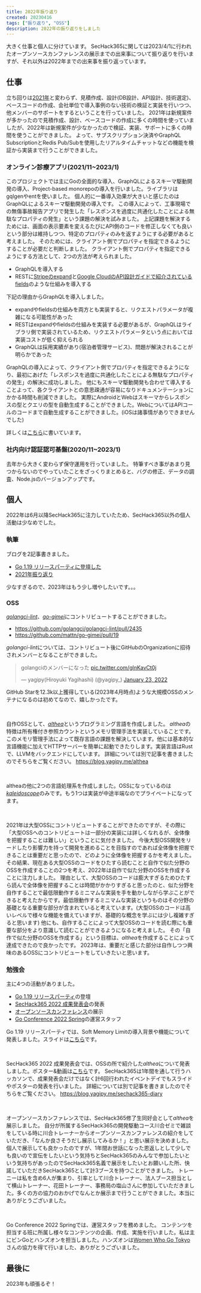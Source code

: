 ```yaml
---
title: 2022年振り返り
created: 20230416
tags: ["振り返り", "OSS"]
description: 2022年の振り返りをしました
---
```


大きく仕事と個人に分けています。
SecHack365に関しては2023/4/1に行われたオープンソースカンファレンスの展示までの出来事について振り返りを行いますが、それ以外は2022年までの出来事を振り返っています。

## 仕事
立ち回りは[2021年](https://blog.yagipy.me/2021-in-review)と変わらず、見積作成、設計(DB設計、API設計、技術選定)、ベースコードの作成、会社単位で導入事例のない技術の検証と実装を行いつつ、他メンバーのサポートをするということを行っていました。
2021年は新規案件が多かったので見積作成、設計、ベースコードの作成に多くの時間を使っていましたが、2022年は新規案件が少なかったので検証、実装、サポートに多くの時間を使うことができました。
よって、サブスクリプション決済やGraphQL SubscriptionとRedis Pub/Subを使用したリアルタイムチャットなどの機能を検証から実装まで行うことができました。

### オンライン診療アプリ(2021/11~2023/1)
このプロジェクトでは主にGoの全面的な導入、GraphQLによるスキーマ駆動開発の導入、Project-based monorepoの導入を行いました。ライブラリはgqlgenやentを使いました。
個人的に一番導入効果が大きいと感じたのはGraphQLによるスキーマ駆動開発の導入です。
この導入によって、工事現場での無傷事故報告アプリで発生した「レスポンスを過度に共通化したことによる無駄なプロパティの発生」という課題の解決を試みました。
上記課題を解決するためには、画面の表示要素を変えるたびにAPI側のコードを修正しなくても良いという部分は維持しつつ、特定のプロパティのみを返すようにする必要があると考えました。
そのためには、クライアント側でプロパティを指定できるようにすることが必要だと判断しました。
クライアント側でプロパティを指定できるようにする方法として、2つの方法が考えられました。
- GraphQLを導入する
- RESTに[Stripeのexpand](https://stripe.com/docs/expand)と[Google CloudのAPI設計ガイドで紹介されているfields](https://cloud.google.com/apis/design/design_patterns?hl=ja#partial_response)のような仕組みを導入する

下記の理由からGraphQLを導入しました。
- expandやfieldsの仕組みを両方とも実装すると、リクエストパラメータが複雑になる可能性があった
- RESTはexpandやfieldsの仕組みを実装する必要があるが、GraphQLはライブラリ側で実装されているため、リクエストパラメータという点においては実装コストが低く抑えられる
- GraphQLは採用実績があり(宿泊者管理サービス)、問題が解決されることが明らかであった

GraphQLの導入によって、クライアント側でプロパティを指定できるようになり、最初にあげた「レスポンスを過度に共通化したことによる無駄なプロパティの発生」の解決に成功しました。
他にもスキーマ駆動開発も合わせて導入することよって、各クライアントとの意思疎通が容易になりドキュメンテーションにかかる時間も削減できました。
実際にAndroidとWebはスキーマからレスポンスの型とクエリの型を自動生成することができました。WebについてはAPIコールのコードまで自動生成することができました。(iOSは諸事情がありできませんでした)

詳しくは[こちら](https://yagipy.github.io)に書いています。

### 社内向け認証認可基盤(2020/11~2023/1)
去年から大きく変わらず保守運用を行っていました。
特筆すべき事があまり見つからないのでやっていたことをざっくりまとめると、バグの修正、データの調査、Node.jsのバージョンアップです。

## 個人
2022年は6月以降SecHack365に注力していたため、SecHack365以外の個人活動は少なめでした。

### 執筆
ブログを2記事書きました。
- [Go 1.19 リリースパーティに登壇した](https://blog.yagipy.me/go119party)
- [2021年振り返り](https://blog.yagipy.me/2021-in-review)

少なすぎるので、2023年はもう少し増やしたいです。。。

### OSS
[*golangci-lint*](https://github.com/golangci/golangci-lint)、[*go-gimei*](https://github.com/mattn/go-gimei)にコントリビュートすることができました。
- https://github.com/golangci/golangci-lint/pull/2435
- https://github.com/mattn/go-gimei/pull/19

*golangci-lint*については、コントリビュート後にGitHubのOrganizationに招待されメンバーとなることができました。
<div>
  <blockquote class="twitter-tweet"><p lang="ja" dir="ltr">golangciのメンバーになった <a href="https://t.co/glnKavCt0j">pic.twitter.com/glnKavCt0j</a></p>&mdash; yagipy(Hiroyuki Yagihashi) (@yagipy_) <a href="https://twitter.com/yagipy_/status/1485392652233105410?ref_src=twsrc%5Etfw">January 23, 2022</a></blockquote> <script async src="https://platform.twitter.com/widgets.js" charset="utf-8"></script>
</div>

GitHub Starを12.3k以上獲得している(2023年4月時点)ような大規模OSSのメンテナになるのは初めてなので、嬉しかったです。
<div><br /></div>

自作OSSとして、[*althea*](https://github.com/yagipy/althea)というプログラミング言語を作成しました。
*althea*の特徴は所有権付き参照カウントというメモリ管理手法を実装していることです。このメモリ管理手法によって既存言語の課題を解決しています。他には基本的な言語機能に加えてHTTPサーバーを簡単に起動できたりします。実装言語はRustで、LLVMをバックエンドにしています。
詳細については別で記事を書きましたのでそちらをご覧ください。
https://blog.yagipy.me/althea
<div><br /></div>

altheaの他に2つの言語処理系を作成しました。OSSになっているのは[*kaleidoscope*](https://github.com/yagipy/kaleidoscope)のみです。もう1つは実装が中途半端なのでプライベートになってます。
<div><br /></div>

2021年は大型OSSにコントリビュートすることができたのですが、その際に「大型OSSへのコントリビュートは一部分の実装には詳しくなれるが、全体像を把握することは難しい」ということに気付きました。
今後大型OSS開発をリードしたり影響力を持って開発を進めることを目指すのであれば全体像を把握できることは重要だと思ったので、どのように全体像を把握するかを考えました。その結果、現在ある大型OSSのコードをひたすら読むことと自作で似た分野のOSSを作成することの2つを考え、2022年は自作で似た分野のOSSを作成することに注力しました。
理由として、大型OSSのコードは膨大すぎるためひたすら読んで全体像を把握することは時間がかかりすぎると思ったのと、似た分野を自作することで最低限動作するミニマムな実装を手を動かしながら学ぶことができると考えたからです。最低限動作するミニマムな実装というものはその分野の基礎となる重要な部分が含まれていると考えています。(大型OSSのコードは高いレベルで様々な機能を備えていますが、基礎的な概念を学ぶには少し複雑すぎると思います)
他にも、自作することによって大型OSSのコードを読む際にも重要な部分をより意識して読むことができるようになると考えました。
その「自作で似た分野のOSSを作成する」という目標は、*althea*を作成することによって達成できたので良かったです。
2023年は、重要だと感じた部分は自作しつつ興味のあるOSSにコントリビュートをしていきたいと思います。

### 勉強会
主に4つの活動がありました。
- [Go 1.19 リリースパーティ](https://gocon.connpass.com/event/253355)の登壇
- [SecHack365 2022 成果発表会](https://sechack365.nict.go.jp/report/2022/report_presentation.html)の発表
- [オープンソースカンファレンス](https://event.ospn.jp/osc2023-spring)の展示
- [Go Conference 2022 Spring](https://gocon.jp/2022spring/ja)の運営スタッフ

Go 1.19 リリースパーティでは、Soft Memory Limitの導入背景や機能について発表しました。スライドは[こちら](https://speakerdeck.com/yagipy/what-is-soft-memory-limit)です。
<div><br /></div>

SecHack365 2022 成果発表会では、OSSの所で紹介した*althea*について発表しました。ポスター&動画は[こちら](https://sechack365.nict.go.jp/achievement/2022/index.html#exc05)です。
SecHack365は1年間を通して行うハッカソンで、成果発表会だけではなく計6回行われたイベントデイでもスライドやポスターの発表を行いました。
詳細については別で記事を書きましたのでそちらをご覧ください。
https://blog.yagipy.me/sechack365-diary
<div><br /></div>

オープンソースカンファレンスでは、SecHack365修了生同好会として*althea*を展示しました。
自分が所属するSecHack365の開発駆動コース川合ゼミで雑談をしている時に川合トレーナーからオープンソースカンファレンスの紹介をしていただき、「なんか良さそうだし展示してみるか！」と思い展示を決めました。
個人で展示しても良かったのですが、1年間お世話になった恩返しとして少しでも良いので宣伝をしたいという気持ちとSecHack365のみんなで参加したいという気持ちがあったのでSecHack365名義で展示をしたいとお願いした所、快諾していただきSecHack365として計3ブースを持つことができました。
トレーニーは私を含め6人が集まり、引率として川合トレーナー、法人ブース担当として横山トレーナー、花田トレーナー、事務局の塩山さんに参加していただきました。多くの方の協力のおかげでなんとか展示まで行うことができました。本当にありがとうございました。
<div><br /></div>

Go Conference 2022 Springでは、運営スタッフを務めました。
コンテンツを担当する班に所属し様々なコンテンツの企画、作成、実施を行いました。私は主にビンGoとハンズオンを担当しました。ハンズオンは[Women Who Go Tokyo](https://web.womenwhogo.tokyo)さんの協力を得て行いました、ありがとうございました。

## 最後に
2023年も頑張るぞ！
